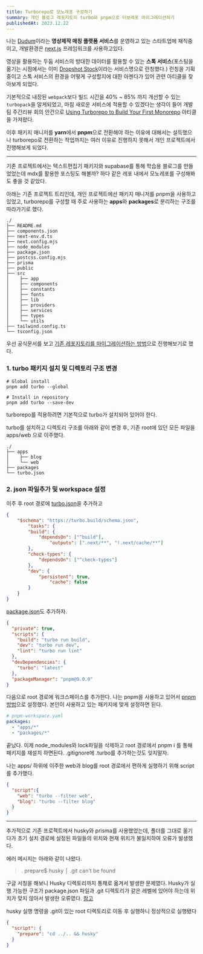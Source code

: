 ```yaml
---
title: Turborepo로 모노레포 구성하기
summary: 개인 블로그 레포지토리 turbo와 pnpm으로 터보레포 마이그레이션하기
publishedAt: 2023.12.22
---
```

 
나는 [Dudum](https://www.dudum.io/)이라는 **영상제작 매칭 플랫폼 서비스**를 운영하고 있는 스타트업에 재직중이고, 개발환경은 [next.js](https://nextjs.org/) 프레임워크를 사용하고있다.

영상을 활용하는 두둠 서비스의 방대한 데이터를 활용할 수 있는 **스톡 서비스**(포스팅을 옮기는 시점에서는 이미 [Dropshot Stock](https://stock.dropshot.io/ko)이라는 서비스명으로 런칭했다.) 런칭을 기획중이고 스톡 서비스의 환경을 어떻게 구성할지에 대한 아젠다가 있어 관련 아티클을 찾아보게 되었다. 

기본적으로 내장된 `webpack`보다 빌드 시간을 40% ~ 85% 까지 개선할 수 있는 `turbopack`을 알게되었고, 마침 새로운 서비스에 적용할 수 있겠다는 생각이 들어 개발팀 주간리뷰 회의 안건으로 [Using Turborepo to Build Your First Monorepo](https://earthly.dev/blog/build-monorepo-with-turporepo/) 아티클을 가져왔다.

이후 패키지 매니저를 **yarn**에서 **pnpm**으로 전환해야 하는 이유에 대해서는 설득했으나 turborepo로 전환하는 작업까지는 여러 이유로 진행하지 못해서 개인 프로젝트에서 진행해보게 되었다.

---
기존 프로젝트에서는 텍스트편집기 패키지와 supabase를 통해 학습용 블로그를 만들었었는데 mdx를 활용한 포스팅도 해볼까? 하다 같은 레포 내에서 모노레포를 구성해봐도 좋을 것 같았다.

아래는 기존 프로젝트 트리인데, 개인 프로젝트에선 패키지 매니저를 pnpm을 사용하고 있었고, turborepo를 구성할 때 주로 사용하는 **apps**와 **packages**로 분리하는 구조를 따라가기로 했다.

```
./
├── README.md
├── components.json
├── next-env.d.ts
├── next.config.mjs
├── node_modules
├── package.json
├── postcss.config.mjs
├── prisma
├── public
├── src
│    ├── app
│    ├── components
│    ├── constants
│    ├── fonts
│    ├── lib
│    ├── providers
│    ├── services
│    ├── types
│    └── utils
├── tailwind.config.ts
└── tsconfig.json
```

우선 공식문서를 보고 [기존 레포지토리를 마이그레이션하는 방법](https://turbo.build/repo/docs/getting-started/add-to-existing-repository)으로 진행해보기로 했다.

### 1. turbo 패키지 설치 및 디렉토리 구조 변경
```
# Global install
pnpm add turbo --global

# Install in repository
pnpm add turbo --save-dev
```

turborepo를 적용하려면 기본적으로 turbo가 설치되어 있어야 한다.

turbo를 설치하고 디렉토리 구조를 아래와 같이 변경 후, 기존 root에 있던 모든 파일을 apps/web 으로 이주했다.

```
./
├── apps
│    ├── blog
│    └── web
├── packages
└── turbo.json
```

### 2. json 파일추가 및 workspace 설정

이주 후 root 경로에 [turbo.json](https://turbo.build/repo/docs/getting-started/add-to-existing-repository#add-a-turbojson-file)을 추가하고

```json
{
    "$schema": "https://turbo.build/schema.json",
        "tasks": {
        "build": {
            "dependsOn": ["^build"],
                "outputs": [".next/**", "!.next/cache/**"]
        },
        "check-types": {
            "dependsOn": ["^check-types"]
        },
        "dev": {
            "persistent": true,
                "cache": false
        }
    }
}
```

[package.json](https://turbo.build/repo/docs/crafting-your-repository/structuring-a-repository#root-packagejson)도 추가하자.

```json
{
  "private": true,
  "scripts": {
    "build": "turbo run build",
    "dev": "turbo run dev",
    "lint": "turbo run lint"
  },
  "devDependencies": {
    "turbo": "latest"
  },
  "packageManager": "pnpm@9.0.0"
}
```

다음으로 root 경로에 워크스페이스를 추가한다. 나는 pnpm을 사용하고 있어서 [pnpm 방법](https://pnpm.io/pnpm-workspace_yaml)으로 설정했다. 본인이 사용하고 있는 패키지에 맞게 설정하면 된다.

```yaml
# pnpm-workspace.yaml
packages:
  - "apps/*"
  - "packages/*"
```

끝났다. 이제 node_modules와 lock파일을 삭제하고 root 경로에서 pnpm i 를 통해 패키지를 재설치 하면된다.
.gitignore에 .turbo를 추가하는것도 잊지말자.

나는 apps/ 하위에 이주한 web과 blog를 root 경로에서 편하게 실행하기 위해 script를 추가했다.

```json
{
  "script":{
    "web": "turbo --filter web",
    "blog": "turbo --filter blog"
  }
}
```

---
추가적으로 기존 프로젝트에서 husky와 prisma를 사용했었는데, 폴더를 그대로 옮기다가 초기 설치 경로에 설정된 파일들의 위치와 현재 위치가 불일치하여 오류가 발생했다.

에러 메시지는 아래와 같이 나왔다.
> . prepare$ husky
│ .git can't be found


구글 서칭을 해보니 Husky 디렉토리까지 통채로 옮겨서 발생한 문제였다. Husky가 실행 가능한 구조가 package.json 파일과 .git 디렉토리가 같은 레벨에 있어야 하는데 위치가 맞지 않아서 발생한 오류였다. [참고](https://www.inflearn.com/community/questions/1112824/husky)

husky 실행 명령을 .git이 있는 root 디렉토리로 이동 후 실행하니 정상적으로 실행됐다
```json
{
  "script": {
    "prepare": "cd ../.. && husky"
  }
}
```
